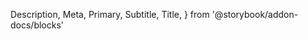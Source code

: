   Description,
  Meta,
  Primary,
  Subtitle,
  Title,
} from '@storybook/addon-docs/blocks'


<Meta of={DropdownItemSeparatortories} />

<Title />

<Subtitle />

<Description />

---

## Props

You can pass any props, attributes and event handler you can set on a
`<div />` element.

## Playground

<Primary />
